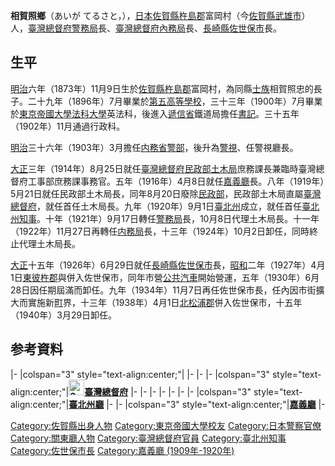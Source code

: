 {{Infobox_President
| original_name  = 相賀照郷
| image          = Aiga Terusato.jpg
| smallimage     =
| caption        = 
| title         = [[長崎縣|長崎縣]][[佐世保市|佐世保市]]市長
| term_start     = 1934年11月7日 
| term_end       = 1940年3月29日 
| predecessor    = {{Link-ja|御廚規三|御厨規三}}
| successor      = {{Link-ja|小浦總平|小浦総平}}
| term_start1    = 1926年6月29日 
| term_end1      = 1930年6月28日 
| predecessor1   = 筬島桂太郎
| successor1     = {{Link-ja|御廚規三|御厨規三}}
| title2        = [[臺灣總督府內務局|臺灣總督府內務局]]長
| 1blankname2    = [[臺灣總督|總督]]
| 1namedata2     = [[田健治郎|田健治郎]]→[[內田嘉吉|內田嘉吉]]→[[伊澤多喜男|伊澤多喜男]]
| 1blankname2    = [[總務長官|總務長官]]
| 1namedata2     = [[賀來佐賀太郎|賀來佐賀太郎]]→[[後藤文夫|後藤文夫]]
| term_start2    = 1922年11月27日 
| term_end2      = 1924年10月2日
| predecessor2   = [[賀來佐賀太郎|賀來佐賀太郎]]（代理）
| successor2     = [[木下信|木下信]]
| title3         = [[臺灣總督府土木局|臺灣總督府土木局]]長（代理）
| 1blankname3    = [[臺灣總督|總督]]
| 1namedata3     = [[田健治郎|田健治郎]]→[[內田嘉吉|內田嘉吉]]→[[伊澤多喜男|伊澤多喜男]]
| 2blankname3    = 總務長官
| 2namedata3     = 賀來佐賀太郎→後藤文夫
| term_start3    = 1921年10月8日
| term_end3      = 1924年10月2日
| predecessor3   = [[山形要助|山形要助]]
| successor3     = [[木下信|木下信]]
| title4         = [[臺灣總督府警察|臺灣總督府警務局]]長
| 1blankname4    = [[臺灣總督|總督]]
| 1namedata4     = [[田健治郎|田健治郎]]
| 2blankname4    = 總務長官
| 2namedata4     = 賀來佐賀太郎
| term_start4    = 1921年9月17日
| term_end4      = 1922年11月27日
| predecessor4   = [[川崎卓吉|川崎卓吉]]
| successor4     = {{Link-ja|竹内友治郎|竹内友治郎}}
| title5         = 臺灣總督府土木局長
| 1blankname5    = [[臺灣總督|總督]]
| 1namedata5     = [[明石元二郎|明石元二郎]]→空缺→[[田健治郎|田健治郎]]
| 2blankname5    = 總務長官
| 2namedata5     = 下村宏
| term_start5    = 1919年8月20日
| term_end5      = 1920年9月1日
| predecessor5   = 職位創建<br /><small>（原因：由民政部土木局長改制）</small>
| successor5     = [[山形要助|山形要助]]
| title6         = 民政部土木局長
| 1blankname6    = [[臺灣總督|總督]]
| 1namedata6     = [[明石元二郎|明石元二郎]]
| 2blankname6    = [[民政長官|民政長官]]
| 2namedata6     = [[下村宏|下村宏]]
| term_start6    = 1919年5月21日  
| term_end6      = 1919年8月20日
| predecessor6   = {{link-ja|角源泉|角源泉}}
| successor6     = 職位廢止<br /><small>（原因：改制為土木局長）</small>
| title7         = [[臺北州知事|臺北州知事]]
| 1blankname7    = [[臺灣總督|總督]]
| 1namedata7     = [[田健治郎|田健治郎]]
| 2blankname7    = 總務長官
| 2namedata7     = [[下村宏|下村宏]]→賀來佐賀太郎
| term_start7    = 1920年9月1日
| term_end7      = 1921年9月17日
| predecessor7   = 職位創建
| successor7     = [[高田富藏|高田富藏]]
| title8         = [[嘉義廳|嘉義廳]]長
| 1blankname8    = [[臺灣總督|總督]]
| 1namedata8     = [[安東貞美|安東貞美]]→[[明石元二郎|明石元二郎]]
| term_start8    = 1916年4月8日
| term_end8      = 1919年5月21日
| predecessor8   = {{link-ja|津田毅一|津田毅一}}
| successor8     = {{link-ja|相川茂鄉|相川茂郷}}
| country        = {{JPN}}
| birth_date     = {{birth_date|1873|11|9}}
| birth_place    = {{flag|Empire of Japan}}[[佐賀縣|佐賀縣]][[杵島郡|杵島郡]]富岡村<br />（今{{JPN}}[[佐賀縣|佐賀縣]][[武雄市|武雄市]]）
| death_date     = {{death_date_and_age|1950|11|17|1873|11|9}}
| death_place    = 
| spouse         = 
| parents        = 相賀照忠（父）
| children       = 
| party          = 
| alma_mater     = [[東京帝國大學|東京帝國大學]]法科大學法律學科英法科
| profession     = [[文官|文官]]
| religion       =
}}
{{japanese|相賀 照郷|あいが てるさと|Aiga Terusato}}
'''相賀照鄉'''（あいが てるさと，{{bd|1873年|11月9日|1950年|11月17日|CatIdx=Aiga Terusato}}），[[日本|日本]][[佐賀縣|佐賀縣]][[杵島郡|杵島郡]]富岡村（今[[佐賀縣|佐賀縣]][[武雄市|武雄市]]）人，[[臺灣總督府|臺灣總督府]][[臺灣總督府警察|警務局]]長、[[臺灣總督府內務局|臺灣總督府內務局]]長、[[長崎縣|長崎縣]][[佐世保市|佐世保市]]長。

== 生平 ==
[[明治|明治]]六年（1873年）11月9日生於[[佐賀縣|佐賀縣]][[杵島郡|杵島郡]]富岡村，為同縣[[士族_(日本)|士族]]相賀照忠的長子。二十九年（1896年）7月畢業於[[第五高等學校|第五高等學校]]，三十三年（1900年）7月畢業於[[東京大學大學院法學政治學研究科及法學部|東京帝國大學法科大學]]英法科，後進入[[遞信省_(日本)|遞信省]]鐵道局擔任[[書記|書記]]。三十五年（1902年）11月通過{{Link-ja|高等文官試驗|高等文官試験}}行政科。

[[明治|明治]]三十六年（1903年）3月擔任[[內務省|内務省]]{{Link-ja|警視廳 (內務省)|警視庁 (内務省)|警視廳}}[[警部|警部]]，後升為[[警視|警視]]、任警視廳{{Link-ja|府中警察署 (東京都)||府中警察署}}長。

[[大正|大正]]三年（1914年）8月25日就任[[臺灣總督府|臺灣總督府]][[臺灣總督府土木局|民政部土木局]]庶務課長兼臨時臺灣總督府工事部庶務課事務官。五年（1916年）4月8日就任[[嘉義廳|嘉義廳]]長。八年（1919年）5月21日就任民政部土木局長，同年8月20日廢除[[臺灣總督府民政部|民政部]]，民政部土木局直屬[[臺灣總督府|臺灣總督府]]，就任首任土木局長。九年（1920年）9月1日[[臺北州|臺北州]]成立，就任首任[[臺北州知事|臺北州知事]]。十年（1921年）9月17日轉任[[臺灣總督府警察|警務局]]長，10月8日代理土木局長。十一年（1922年）11月27日再轉任[[臺灣總督府內務局|内務局]]長，十三年（1924年）10月2日卸任，同時終止代理土木局長。 

[[大正|大正]]十五年（1926年）6月29日就任[[長崎縣|長崎縣]][[佐世保市|佐世保市]]長，[[昭和|昭和]]二年（1927年）4月1日[[東彼杵郡|東彼杵郡]]{{Link-ja|佐世村|佐世村 (長崎県)}}與{{Link-ja|日宇村|日宇村}}併入佐世保市，同年市營[[公共汽車|公共汽車]]開始營運，五年（1930年）6月28日因任期屆滿而卸任。九年（1934年）11月7日再任佐世保市長，任內因市街擴大而實施新[[町|町]]界，十三年（1938年）4月1日[[北松浦郡|北松浦郡]]{{Link-ja|相浦町|相浦町}}併入佐世保市，十五年（1940年）3月29日卸任。

==参考資料==
{{reflist}}

{{start box}}
{{s-off}}
|-
|colspan="3" style="text-align:center;"|'''{{Link-ja|佐世保市役所|佐世保市役所}}'''
|-
{{s-before|無<br /><small>（上一相同頭銜：{{Link-ja|御廚規三|御厨規三}}）}}
{{s-title|市長<br><small>1934年11月7日－1940年3月29日}}
{{s-after|無<br /><small>（下一相同頭銜：{{Link-ja|小浦總平|小浦総平}}）}}
|-
{{s-before|無<br /><small>（上一相同頭銜：筬島桂太郎）}}
{{s-title|市長<br><small>1926年6月29日－1930年6月28日}}
{{s-after|無<br /><small>（下一相同頭銜：{{Link-ja|御廚規三|御厨規三}}）}}
|-
|colspan="3" style="text-align:center;"|'''[[File:Seal_of_the_Government-General_of_Taiwan.svg|25px]][[臺灣總督府|臺灣總督府]]'''
|-
{{s-before|[[賀來佐賀太郎|賀來佐賀太郎]]（兼任、代理）}}
{{s-title|[[臺灣總督府內務局|内務局]]長<br><small>1922年11月27日－1924年10月2日}}
{{s-after|[[木下信|木下信]]}}
|-
{{s-before|[[山形要助|山形要助]]}}
{{s-title|[[臺灣總督府土木局|土木局]]長（兼任、代理）<br><small>1921年10月8日－1924年10月2日}}
{{s-after|[[木下信|木下信]]（兼任）}}
|-
{{s-before|[[川崎卓吉|川崎卓吉]]}}
{{s-title|[[臺灣總督府警察|警務局]]長<br><small>1921年9月17日－1922年11月27日}}
{{s-after|{{Link-ja|竹内友治郎|竹内友治郎}}}}
|-
{{s-before|職位創建<br /><small>（原因：由民政部土木局長改制）</small>}}
{{s-title|土木局長<br><small>1919年8月20日－1920年9月1日}}
{{s-after|[[山形要助|山形要助]]}}
|-
{{s-before|{{link-ja|角源泉|角源泉}}}}
{{s-title|民政部土木局長<br><small>1919年5月21日－1919年8月20日}}
{{s-after|職位廢止<br /><small>（原因：改制為土木局長）</small>}}
|-
{{s-before|[[賀來佐賀太郎|賀來佐賀太郎]]}}
{{s-title|民政部土木局庶務課長<br><small>1914年8月25日－1916年4月8日}}
{{s-after|[[鎌田正威|鎌田正威]]}}
|-
|colspan="3" style="text-align:center;"|'''[[臺北州廳|臺北州廳]]'''
|-
{{s-before|職位創建}}
{{s-title|[[臺北州知事|臺北州知事]]<br><small>1920年9月1日－1921年9月17日}}
{{s-after|[[高田富藏|高田富藏]]}}
|-
|colspan="3" style="text-align:center;"|'''[[嘉義廳|嘉義廳]]'''
|-
{{s-before|{{link-ja|津田毅一|津田毅一}}}}
{{s-title|[[嘉義廳|嘉義廳]]長<br><small>1916年4月8日－1919年5月21日}}
{{s-after|{{link-ja|相川茂鄉|相川茂郷}}}}
{{end box}}

{{Governors of Taihoku Prefecture}}

{{DEFAULTSORT:Aiga Terusato}}
[[Category:佐賀縣出身人物|Category:佐賀縣出身人物]]
[[Category:東京帝國大學校友|Category:東京帝國大學校友]]
[[Category:日本警察官僚|Category:日本警察官僚]]
[[Category:關東廳人物|Category:關東廳人物]]
[[Category:臺灣總督府官員|Category:臺灣總督府官員]]
[[Category:臺北州知事|Category:臺北州知事]]
[[Category:佐世保市長|Category:佐世保市長]]
[[Category:嘉義廳_(1909年-1920年)|Category:嘉義廳 (1909年-1920年)]]